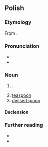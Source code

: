 {{also|łyżeczką}}
==Polish==
{{wp|lang=pl}}

===Etymology===
From {{affix|pl|łyżka|-eczka}}.

===Pronunciation===
* {{pl-IPA}}
* {{audio|pl|Pl-łyżeczka.ogg|audio}}

===Noun===
{{pl-noun|f}}

# {{diminutive of|pl|łyżka}}.
# [[teaspoon]]
# [[dessertspoon]]

====Declension====
{{pl-decl-noun-f}}

===Further reading===
* {{R:pl:WSJP}}
* {{R:PWN}}

{{c|pl|Cutlery}}